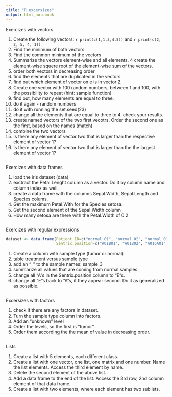 ```yaml
---
title: "R excersizes"
output: html_notebook
---
```


Exercizes with vectors

1. Create the following vectors: `r print(c(1,1,3,4,5))` and `r print(c(2, 2, 5, 4, 1))` 
2. Find the minimum of both vectors
3. Find the common minimum of the vectors
3. Summarize the vectors element-wise and all elements. 
4  create the element-wise squere root of the element-wise sum of the vectors.
5. order both vectors in decreasing order
6. find the elements that are duplicated in the vectors.
7. find out which element of vector on e is in vector 2. 
8. Create one vector with 100 random numbers, between 1 and 100, with the possibility to repeat  (hint: sample function)
9. find out, how many elements are equal to three. 
10. do it again - random numbers
11. do it with running the set.seed(23)
12. change all the elements that are equal to three to 4. check your results. 
13. create named vectors of the two first vecotrs. Order the second one as the first, based on the names (match)
14. combine the two vectors
15. Is there any element of vector two that is larger than the respective element of vector 1?
16. Is there any element of vector two that is larger than the the largest element of vector 1?

```r

```

Exercizes with data frames

1. load the iris dataset (data)
2. exctract the Petal.Lenght column as a vector. Do it by column name and column index as well. 
3. create a data frame with the columns Sepal.Width, Sepal.Length and Species colums. 
4. Get the maximum Petal.With for the Species setosa. 
5. Get the second element of the Sepal.Width column
5. How many setosa are there with the Petal.Width of 0.2

```r

```

Exercizes with regular expressions

```r
dataset <- data.frame(Patient.ID=c("normal_01", "normal_02", "normal_03", "tumor_01", "tumor_02", "tumor_02"), 
                      Sentrix.position=c("A01B01", "A01B02", "A016A01", "B02A02", "C01D02", "C02C01"), Treatment=c("Treated", "Treated", "Not treated", "Treated", "Treated", "Not treated"), value=c(3.25, 3.67, 4.26, 6.24, 5.78, 7.32), row.names = c("Sample1", "Sample2", "Sample3", "Sample4", "Sample5", "Sample6"))
```

1. Create a column with sample type (tumor or normal)
2. table treatment versus sample type
3. add an "_" to the sample names: sample_3
4. summarize all values that are coming from normal samples
5. change all "A"s in the Sentrix.position column to "E"s. 
6. change all "E"s back to "A"s, if they appear second. Do it as generalized as possible.

```r

```

Excersizes with factors

1. check if there are any factors in dataset. 
2. Turn the sample type column into factors. 
3. Add an "unknown" level
4. Order the levels, so the first is "tumor".
5. Order them according the the mean of value in decreasing order. 

```r

```

Lists

1. Create a list with 5 elements, each different class. 
2. Create a list with one vector, one list, one matrix and one number. Name the list elements. Access the third element by name.
3. Delete the second element of the above list.
4. Add a data frame to the end of the list. Access the 3rd row, 2nd column element of that data frame. 
5. Create a list with two elements, where each element has two sublists. 

```r

```



